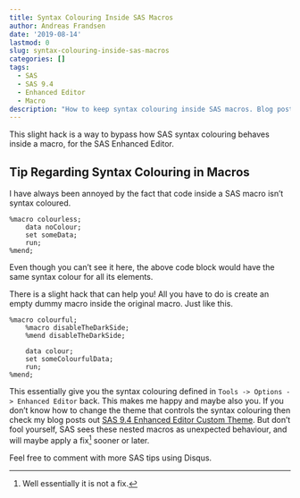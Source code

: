 ```yaml
---
title: Syntax Colouring Inside SAS Macros
author: Andreas Frandsen
date: '2019-08-14'
lastmod: 0
slug: syntax-colouring-inside-sas-macros
categories: []
tags:
  - SAS
  - SAS 9.4
  - Enhanced Editor
  - Macro
description: "How to keep syntax colouring inside SAS macros. Blog post from afrandsen."
---
```


This slight hack is a way to bypass how SAS syntax colouring behaves inside a macro, for the SAS Enhanced Editor. 

## Tip Regarding Syntax Colouring in Macros
I have always been annoyed by the fact that code inside a SAS macro isn't syntax coloured.
```
%macro colourless;
    data noColour;
    set someData;
    run;
%mend;
```

Even though you can't see it here, the above code block would have the same syntax colour for all its elements.

There is a slight hack that can help you! All you have to do is create an empty dummy macro inside the original macro. Just like this.

```
%macro colourful;
    %macro disableTheDarkSide;
    %mend disableTheDarkSide;

    data colour;
    set someColourfulData;
    run;
%mend;
```

This essentially give you the syntax colouring defined in `Tools -> Options -> Enhanced Editor` back. This makes me happy and maybe also you. If you don't know how to change the theme that controls the syntax colouring then check my blog posts out [SAS 9.4 Enhanced Editor Custom Theme](https://afrandsen.rbind.io/blog/2019/08/12/sas-9-4-enhanced-editor-custom-theme/). But don't fool yourself, SAS sees these nested macros as unexpected behaviour, and will maybe apply a fix^[Well essentially it is not a fix.] sooner or later.

Feel free to comment with more SAS tips using Disqus.